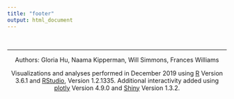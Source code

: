 ```yaml
---
title: "footer"
output: html_document
---
```


&nbsp;
<hr />
<p style="text-align: center;">Authors: Gloria Hu, Naama Kipperman, Will Simmons, Frances Williams</a></p>

<!-- Add icon library -->
<link rel="stylesheet" href="https://cdnjs.cloudflare.com/ajax/libs/font-awesome/4.7.0/css/font-awesome.min.css">

<!-- Add font awesome icons -->
<p style="text-align: center;">
Visualizations and analyses performed in December 2019 using [R](https://www.r-project.org/about.html) Version 3.6.1 and [RStudio](https://rstudio.com), Version 1.2.1335. Additional interactivity added using [plotly](https://plot.ly/) Version 4.9.0 and [Shiny](https://shiny.rstudio.com/) Version 1.3.2.
</p>

&nbsp;

